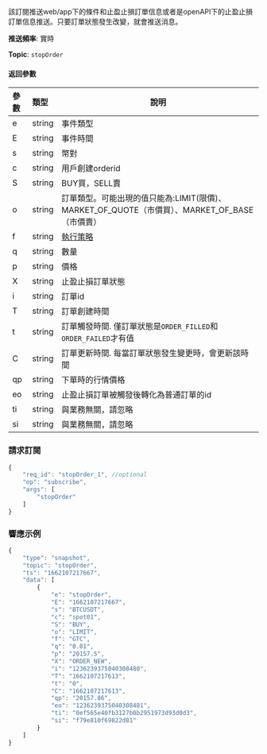 
<p>該訂閱推送web/app下的條件和止盈止損訂單信息或者是openAPI下的止盈止損訂單信息推送。只要訂單狀態發生改變，就會推送消息。</p>
<p><b>推送頻率</b>: 實時</p>
<p><b>Topic</b>: <code>stopOrder</code></p>


#### 返回參數
| 參數 | 類型 | 說明|
|:----- |:-----|----- |
| e | string | 事件類型 |
| E | string | 事件時間 |
| s | string | 幣對 |
| c | string | 用戶創建orderid |
| S | string | BUY買，SELL賣 |
| o | string | 訂單類型。可能出現的值只能為:LIMIT(限價)、MARKET_OF_QUOTE（市價買）、MARKET_OF_BASE（市價賣） |
|f | string | <a href="https://www.bybit.com/zh-TW/help-center/bybitHC_Article?language=zh_TW&id=000001044">執行策略</a> |
| q | string | 數量 |
| p | string | 價格 |
| X | string | 止盈止損訂單狀態 |
| i | string | 訂單id |
| T | string | 訂單創建時間 |
| t | string | 訂單觸發時間. 僅訂單狀態是<code>ORDER_FILLED</code>和<code>ORDER_FAILED</code>才有值 |
| C | string | 訂單更新時間. 每當訂單狀態發生變更時，會更新該時間 |
| qp | string | 下單時的行情價格 |
| eo | string | 止盈止損訂單被觸發後轉化為普通訂單的id |
| ti | string | 與業務無關，請忽略 |
| si | string | 與業務無關，請忽略 |

### 請求訂閱

<Tabs>
<TabItem value="console" label="JSON subscription message">

```javascript
{
    "req_id": "stopOrder_1", //optional
    "op": "subscribe",
    "args": [
        "stopOrder"
    ]
}
```

</TabItem>
</Tabs>

### 響應示例

```javascript
{
    "type": "snapshot",
    "topic": "stopOrder",
    "ts": "1662107217667",
    "data": [
        {
            "e": "stopOrder",
            "E": "1662107217667",
            "s": "BTCUSDT",
            "c": "spot01",
            "S": "BUY",
            "o": "LIMIT",
            "f": "GTC",
            "q": "0.01",
            "p": "20157.5",
            "X": "ORDER_NEW",
            "i": "1236239375040308480",
            "T": "1662107217613",
            "t": "0",
            "C": "1662107217613",
            "qp": "20157.86",
            "eo": "1236239375040308481",
            "ti": "0ef565e40fb3127b0b2951973d93d0d3",
            "si": "f79e810f69822d81"
        }
    ]
}
```
